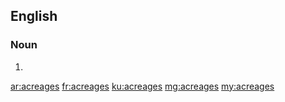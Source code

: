 ==English==

===Noun===
{{head|en|plural}}

# {{plural of|acreage|lang=en|nocat=1}}

[[ar:acreages]]
[[fr:acreages]]
[[ku:acreages]]
[[mg:acreages]]
[[my:acreages]]